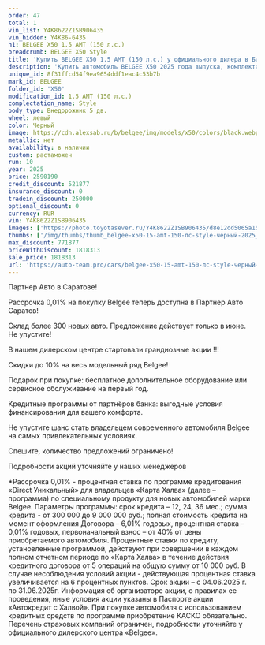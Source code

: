 ```yaml
---
order: 47
total: 1
vin_list: Y4K8622Z1SB906435
vin_hidden: Y4K86-6435
h1: BELGEE X50 1.5 AMT (150 л.с.)
breadcrumb: BELGEE X50 Style
title: 'Купить BELGEE X50 1.5 AMT (150 л.с.) у официального дилера в Балаково'
description: 'Купить автомобиль BELGEE X50 2025 года выпуска, комплектация Style, цвет - Черный, двигатель - 1.5 AMT (150 л.с.) у официального дилера в г. Балаково. Стоимость данного автомобиля BELGEE X50 – 1818313'
unique_id: 8f31ffcd54f9ea9654ddf1eac4c53b7b
mark_id: BELGEE
folder_id: 'X50'
modification_id: 1.5 AMT (150 л.с.)
complectation_name: Style
body_type: Внедорожник 5 дв.
wheel: левый
color: Черный
image: https://cdn.alexsab.ru/b/belgee/img/models/x50/colors/black.webp
metallic: нет
availability: в наличии
custom: растаможен
run: 10
year: 2025
price: 2590190
credit_discount: 521877
insurance_discount: 0
tradein_discount: 250000
optional_discount: 0
currency: RUR
vin: Y4K8622Z1SB906435
images: ['https://photo.toyotasever.ru/Y4K8622Z1SB906435/d8e12dd5065a15ab6c57f8e92a58d370.jpg', 'https://photo.toyotasever.ru/Y4K8622Z1SB906435/92bd1ce3b203d622cd145fceac0b6710.jpg', 'https://photo.toyotasever.ru/Y4K8622Z1SB906435/074e9eb7fe3acbc46628a845634029d2.jpg', 'https://photo.toyotasever.ru/Y4K8622Z1SB906435/7cb9821f83ab9462c2a6533ad159a67f.jpg', 'https://photo.toyotasever.ru/Y4K8622Z1SB906435/71f13d53ce0dbbfb332bd6eceb04ecc9.jpg', 'https://photo.toyotasever.ru/Y4K8622Z1SB906435/93dfbee308aaeff852fad6d0f7b2b31c.jpg', 'https://photo.toyotasever.ru/Y4K8622Z1SB906435/62028b18c6f3cb84926dfc10d75deee1.jpg']
thumbs: ['/img/thumbs/thumb_belgee-x50-15-amt-150-лс-style-черный-2025_8d370_0.webp', '/img/thumbs/thumb_belgee-x50-15-amt-150-лс-style-черный-2025_b6710_1.webp', '/img/thumbs/thumb_belgee-x50-15-amt-150-лс-style-черный-2025_029d2_2.webp', '/img/thumbs/thumb_belgee-x50-15-amt-150-лс-style-черный-2025_9a67f_3.webp', '/img/thumbs/thumb_belgee-x50-15-amt-150-лс-style-черный-2025_4ecc9_4.webp']
max_discount: 771877
priceWithDiscount: 1818313
sale_price: 1818313
url: 'https://auto-team.pro/cars/belgee-x50-15-amt-150-лс-style-черный-2025/'
---
```

<p>
 Партнер Авто в Саратове!
</p>
<p>
</p>
<p>
 Рассрочка 0,01% на покупку Belgee теперь доступна в Партнер Авто Саратов!
</p>
<p>
 Склад более 300 новых авто. Предложение действует только в июне. He упустите!
</p>
<p>
</p>
<p>
 В нашем дилерском центре стартовали грандиозные акции !!!
</p>
<p>
</p>
<p>
 Скидки дo 10% нa весь модельный ряд Belgee!
</p>
<p>
 Подарок при покупке: бесплатное дополнительное оборудование или сервисное обслуживание на первый год.
</p>
<p>
 Кредитные программы от партнёров банка: выгодные условия финансирования для вашего комфорта.
</p>
<p>
</p>
<p>
 Не упустите шанс стать владельцем современного автомобиля Belgee на самых привлекательных условиях.
</p>
<p>
 Спешите, количество предложений ограничено!
</p>
<p>
</p>
<p>
 Подробности акций уточняйте у наших менеджеров
</p>
<p>
</p>
<p>
 *Рассрочка 0,01% - процентная ставка по программе кредитования «Dirесt Уникальный» для владельцев «Карта Халва» (далее – программа) по специальному продукту для новых автомобилей марки Belgee. Параметры программы: срок кредита – 12, 24, 36 мес.; сумма кредита - от 300 000 до 9 000 000 руб.; полная стоимость кредита на момент оформления Договора – 6,01% годовых, процентная ставка – 0,01% годовых, первоначальный взнос – от 40% от цены приобретаемого автомобиля. Процентные ставки по кредиту, установленные программой, действуют при совершении в каждом полном отчетном периоде по «Карта Халва» в течение действия кредитного договора от 5 операций на общую сумму от 10 000 руб. В случае несоблюдения условий акции - действующая процентная ставка увеличивается на 6 процентных пунктов. Срок акции – с 04.06.2025 г. по 31.06.2025г. Информация об организаторе акции, о правилах ее проведения, иные условия акции указаны в Паспорте акции «Автокредит с Халвой». При покупке автомобиля с использованием кредитных средств по программе приобретение КАСКО обязательно. Перечень страховых компаний ограничен, подробности уточняйте у официального дилерского центра «Belgee».
</p>
